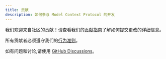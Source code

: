 ```yaml
---
title: 贡献
description: 如何参与 Model Context Protocol 的开发
---
```


我们欢迎来自社区的贡献！请查看我们的[贡献指南](https://github.com/modelcontextprotocol/.github/blob/main/CONTRIBUTING.md)了解如何提交更改的详细信息。

所有贡献者必须遵守我们的[行为准则](https://github.com/modelcontextprotocol/.github/blob/main/CODE_OF_CONDUCT.md)。

如有问题和讨论,请使用 [GitHub Discussions](https://github.com/orgs/modelcontextprotocol/discussions)。 